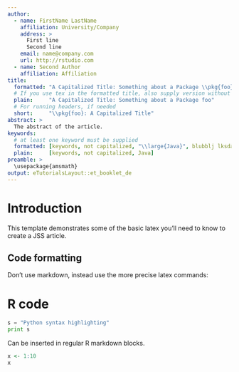 ```yaml
---
author:
  - name: FirstName LastName
    affiliation: University/Company
    address: >
      First line
      Second line
    email: name@company.com
    url: http://rstudio.com
  - name: Second Author
    affiliation: Affiliation
title:
  formatted: "A Capitalized Title: Something about a Package \\pkg{foo}"
  # If you use tex in the formatted title, also supply version without
  plain:     "A Capitalized Title: Something about a Package foo"
  # For running headers, if needed
  short:     "\\pkg{foo}: A Capitalized Title"
abstract: >
  The abstract of the article.
keywords:
  # at least one keyword must be supplied
  formatted: [keywords, not capitalized, "\\large{Java}", blubblj lksdajflajs, lore ipsum]
  plain:     [keywords, not capitalized, Java]
preamble: >
  \usepackage{amsmath}
output: eTutorialsLayout::et_booklet_de
---
```


# Introduction

This template demonstrates some of the basic latex you'll need to know to create a JSS article.

## Code formatting

Don't use markdown, instead use the more precise latex commands:


# R code

```python
s = "Python syntax highlighting"
print s
```

Can be inserted in regular R markdown blocks.

```r
x <- 1:10
x
```
